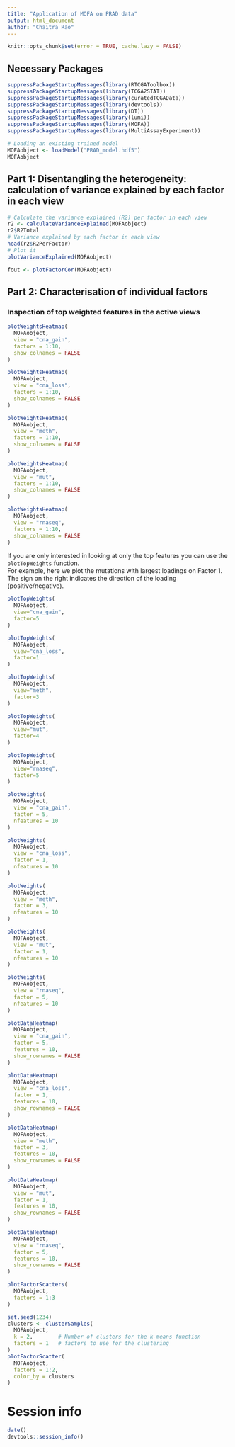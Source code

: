```yaml
---
title: "Application of MOFA on PRAD data"
output: html_document
author: "Chaitra Rao"
---
```


```r
knitr::opts_chunk$set(error = TRUE, cache.lazy = FALSE)
```

## Necessary Packages

```r
suppressPackageStartupMessages(library(RTCGAToolbox))
suppressPackageStartupMessages(library(TCGA2STAT))
suppressPackageStartupMessages(library(curatedTCGAData))
suppressPackageStartupMessages(library(devtools))
suppressPackageStartupMessages(library(DT))
suppressPackageStartupMessages(library(lumi))
suppressPackageStartupMessages(library(MOFA))
suppressPackageStartupMessages(library(MultiAssayExperiment))
```


```r
# Loading an existing trained model
MOFAobject <- loadModel("PRAD_model.hdf5")
MOFAobject
```

## Part 1: Disentangling the heterogeneity: calculation of variance explained by each factor in each view

```r
# Calculate the variance explained (R2) per factor in each view 
r2 <- calculateVarianceExplained(MOFAobject)
r2$R2Total
# Variance explained by each factor in each view
head(r2$R2PerFactor)
# Plot it
plotVarianceExplained(MOFAobject)
```

```r
fout <- plotFactorCor(MOFAobject)
```

## Part 2: Characterisation of individual factors
### Inspection of top weighted features in the active views

```r
plotWeightsHeatmap(
  MOFAobject, 
  view = "cna_gain", 
  factors = 1:10,
  show_colnames = FALSE
)
```

```r
plotWeightsHeatmap(
  MOFAobject, 
  view = "cna_loss", 
  factors = 1:10,
  show_colnames = FALSE
)
```

```r
plotWeightsHeatmap(
  MOFAobject, 
  view = "meth", 
  factors = 1:10,
  show_colnames = FALSE
)
```

```r
plotWeightsHeatmap(
  MOFAobject, 
  view = "mut", 
  factors = 1:10,
  show_colnames = FALSE
)
```

```r
plotWeightsHeatmap(
  MOFAobject, 
  view = "rnaseq", 
  factors = 1:10,
  show_colnames = FALSE
)
```


If you are only interested in looking at only the top features you can use the `plotTopWeights` function.  
For example, here we plot the mutations with largest loadings on Factor 1. The sign on the right indicates the direction of the loading (positive/negative).
```r
plotTopWeights(
  MOFAobject, 
  view="cna_gain", 
  factor=5
)
```

```r
plotTopWeights(
  MOFAobject, 
  view="cna_loss", 
  factor=1
)
```

```r
plotTopWeights(
  MOFAobject, 
  view="meth", 
  factor=3
)
```

```r
plotTopWeights(
  MOFAobject, 
  view="mut", 
  factor=4
)
```

```r
plotTopWeights(
  MOFAobject, 
  view="rnaseq", 
  factor=5
)
```


```r
plotWeights(
  MOFAobject, 
  view = "cna_gain", 
  factor = 5, 
  nfeatures = 10
)
```


```r
plotWeights(
  MOFAobject, 
  view = "cna_loss", 
  factor = 1, 
  nfeatures = 10
)
```

```r
plotWeights(
  MOFAobject, 
  view = "meth", 
  factor = 3, 
  nfeatures = 10
)
```

```r
plotWeights(
  MOFAobject, 
  view = "mut", 
  factor = 1, 
  nfeatures = 10
)
```

```r
plotWeights(
  MOFAobject, 
  view = "rnaseq", 
  factor = 5, 
  nfeatures = 10
)
```


```r
plotDataHeatmap(
  MOFAobject, 
  view = "cna_gain", 
  factor = 5, 
  features = 10, 
  show_rownames = FALSE
)
```

```r
plotDataHeatmap(
  MOFAobject, 
  view = "cna_loss", 
  factor = 1, 
  features = 10, 
  show_rownames = FALSE
)
```

```r
plotDataHeatmap(
  MOFAobject, 
  view = "meth", 
  factor = 3, 
  features = 10, 
  show_rownames = FALSE
)
```

```r
plotDataHeatmap(
  MOFAobject, 
  view = "mut", 
  factor = 1, 
  features = 10, 
  show_rownames = FALSE
)
```

```r
plotDataHeatmap(
  MOFAobject, 
  view = "rnaseq", 
  factor = 5, 
  features = 10, 
  show_rownames = FALSE
)
```


```r
plotFactorScatters(
  MOFAobject,
  factors = 1:3
)
```

```r
set.seed(1234)
clusters <- clusterSamples(
  MOFAobject, 
  k = 2,        # Number of clusters for the k-means function
  factors = 1   # factors to use for the clustering
)
plotFactorScatter(
  MOFAobject, 
  factors = 1:2, 
  color_by = clusters
)
```

# Session info

```r
date()
devtools::session_info()
```

